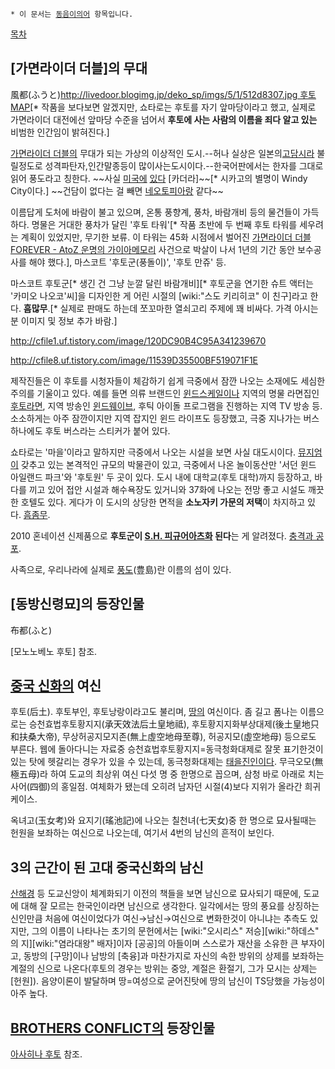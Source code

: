  * 이 문서는 [[동음이의어]] 항목입니다.

[[목차]]
== [가면라이더 더블]의 무대 ==
風都(ふうと)[[http://livedoor.blogimg.jp/deko_sp/imgs/5/1/512d8307.jpg 후토MAP]][* 작품을 보다보면 알겠지만, 쇼타로는 후토를 자기 앞마당이라고 했고, 실제로 가면라이더 대전에선 앞마당 수준을 넘어서 '''후토에 사는 사람의 이름을 죄다 알고 있는''' 비범한 인간임이 밝혀진다.]

[[가면라이더 더블]]의 무대가 되는 가상의 이상적인 도시.--허나 실상은 일본의[[고담]]시라 불릴정도로 성격파탄자,인간말종등이 많이사는도시이다.--한국어판에서는 한자를 그대로 읽어 풍도라고 칭한다. ~~사실 [[미국]]에 [[시카고|있다]] [카더라]~~[* 시카고의 별명이 Windy City이다.] ~~건담이 없다는 걸 빼면 [[네오토피아]]랑 같다~~

이름답게 도처에 바람이 불고 있으며, 온통 풍향계, 풍차, 바람개비 등의 물건들이 가득하다. 명물은 거대한 풍차가 달린 '후토 타워'[* 작품 초반에 두 번째 후토 타워를 세우려는 계획이 있었지만, 무기한 보류. 이 타워는 45화 시점에서 벌어진 [[가면라이더 더블 FOREVER - AtoZ 운명의 가이아메모리]] 사건으로 박살이 나서 1년의 기간 동안 보수공사를 해야 했다.], 마스코트 '후토군(풍돌이)', '후토 만쥬' 등.

마스코트 후토군[* 생긴 건 그냥 눈깔 달린 바람개비][* 후토군을 연기한 슈트 액터는 '카미오 나오코'씨]을 디자인한 게 어린 시절의 [wiki:"스도 키리히코" 이 친구]라고 한다. '''흠많무'''.[* 실제로 판매도 하는데 쪼꼬마한 열쇠고리 주제에 꽤 비싸다. 가격 아시는 분 이미지 및 정보 추가 바람.]

http://cfile1.uf.tistory.com/image/120DC90B4C95A341239670 

http://cfile8.uf.tistory.com/image/11539D35500BF519071F1E 


제작진들은 이 후토를 시청자들이 체감하기 쉽게 극중에서 잠깐 나오는 소재에도 세심한 주의를 기울이고 있다. 예를 들면 의류 브랜드인 [[윈드스케일]]이나 지역의 명물 라면집인 [[후토라면]], 지역 방송인 [[윈드웨이브]], 후틱 아이돌 프로그램을 진행하는 지역 TV 방송 등. 소소하게는 아주 잠깐이지만 지역 잡지인 윈드 라이프도 등장했고, 극중 지나가는 버스 하나에도 후토 버스라는 스티커가 붙어 있다.

쇼타로는 '마을'이라고 말하지만 극중에서 나오는 시설을 보면 사실 대도시이다. [[뮤지엄]]이 갖추고 있는 본격적인 규모의 박물관이 있고, 극중에서 나온 놀이동산만 '서던 윈드 아일랜드 파크'와 '후토원' 두 곳이 있다. 도시 내에 대학교(후토 대학)까지 등장하고, 바다를 끼고 있어 접안 시설과 해수욕장도 있거니와 37화에 나오는 전망 좋고 시설도 깨끗한 호텔도 있다. 게다가 이 도시의 상당한 면적을 '''소노자키 가문의 저택'''이 차지하고 있다. [[흠좀무]].

2010 혼네이션 신제품으로 '''후토군이 [[S.H. 피규어아츠]]화 된다'''는 게 알려졌다. [[충격과 공포]].

사족으로, 우리나라에 실제로 [[풍도]](豊島)란 이름의 섬이 있다.
== [동방신령묘]의 등장인물 ==
布都(ふと)

[모노노베노 후토] 참조.

== [[중국 신화]]의 여신 ==
후토(后土). 후토부인, 후토낭랑이라고도 불리며, [[땅]]의 여신이다.
좀 길고 폼나는 이름으로는 승천효법후토황지지(承天效法后土皇地祗), 후토황지지화부상대제(後土皇地只和扶桑大帝), 무상허공지모지존(無上虛空地母至尊), 허공지모(虛空地母) 등으로도 부른다.
웹에 돌아다니는 자료중 승천효법후토황지지=동극청화대제로 잘못 표기한것이 있는 탓에 헷갈리는 경우가 있을 수 있는데, 동극청화대제는 [[태을진인]]이다.
무극오모(無極五母)라 하여 도교의 최상위 여신 다섯 명 중 한명으로 꼽으며, 삼청 바로 아래로 치는 사어(四御)의 홍일점. 여체화가 됐는데 오히려 남자던 시절(4)보다 지위가 올라간 희귀케이스.

옥녀고(玉女考)와 요지기(瑤池記)에 나오는 칠천녀(七天女)중 한 명으로 묘사될때는 헌원을 보좌하는 여신으로 나오는데, 여기서 4번의 남신의 흔적이 보인다.

== 3의 근간이 된 고대 중국신화의 남신 ==
[[산해경]] 등 도교신앙이 체계화되기 이전의 책들을 보면 남신으로 묘사되기 때문에, 도교에 대해 잘 모르는 한국인이라면 남신으로 생각한다.
일각에서는 땅의 풍요를 상징하는 신인만큼 처음에 여신이었다가 여신→남신→여신으로 변화한것이 아니냐는 추측도 있지만, 그의 이름이 나타나는 초기의 문헌에서는 [wiki:"오시리스" 저승][wiki:"하데스" 의 지][wiki:"염라대왕" 배자]이자 [공공]의 아들이며 스스로가 재산을 소유한 큰 부자이고, 동방의 [구망]이나 남방의 [축융]과 마찬가지로 자신의 속한 방위의 상제를 보좌하는 계절의 신으로 나온다(후토의 경우는 방위는 중앙, 계절은 환절기, 그가 모시는 상제는 [헌원]).
음양이론이 발달하며 땅=여성으로 굳어진탓에 땅의 남신이 TS당했을 가능성이 아주 높다.

== [[BROTHERS CONFLICT]]의 등장인물 ==
[[아사히나 후토]] 참조.
